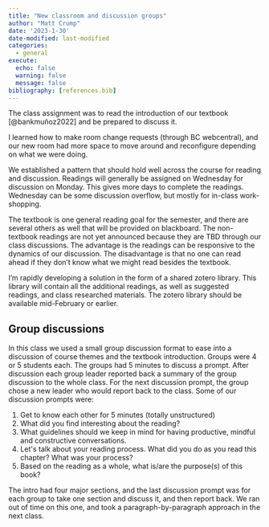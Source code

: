 ```yaml
---
title: "New classroom and discussion groups"
author: "Matt Crump"
date: '2023-1-30'
date-modified: last-modified
categories:
  - general
execute:
  echo: false
  warning: false
  message: false
bibliography: [references.bib]
---
```


The class assignment was to read the introduction of our textbook [@bankmuñoz2022] and be prepared to discuss it.

I learned how to make room change requests (through BC webcentral), and our new room had more space to move around and reconfigure depending on what we were doing.

We established a pattern that should hold well across the course for reading and discussion. Readings will generally be assigned on Wednesday for discussion on Monday. This gives more days to complete the readings. Wednesday can be some discussion overflow, but mostly for in-class work-shopping.

The textbook is one general reading goal for the semester, and there are several others as well that will be provided on blackboard. The non-textbook readings are not yet announced because they are TBD through our class discussions. The advantage is the readings can be responsive to the dynamics of our discussion. The disadvantage is that no one can read ahead if they don't know what we might read besides the textbook.

I'm rapidly developing a solution in the form of a shared zotero library. This library will contain all the additional readings, as well as suggested readings, and class researched materials. The zotero library should be available mid-February or earlier.

## Group discussions

In this class we used a small group discussion format to ease into a discussion of course themes and the textbook introduction. Groups were 4 or 5 students each. The groups had 5 minutes to discuss a prompt. After discussion each group leader reported back a summary of the group discussion to the whole class. For the next discussion prompt, the group chose a new leader who would report back to the class. Some of our discussion prompts were:

1.  Get to know each other for 5 minutes (totally unstructured)
2.  What did you find interesting about the reading?
3.  What guidelines should we keep in mind for having productive, mindful and constructive conversations.
4.  Let\'s talk about your reading process. What did you do as you read this chapter? What was your process?
5.  Based on the reading as a whole, what is/are the purpose(s) of this book?

The intro had four major sections, and the last discussion prompt was for each group to take one section and discuss it, and then report back. We ran out of time on this one, and took a paragraph-by-paragraph approach in the next class.

## 
